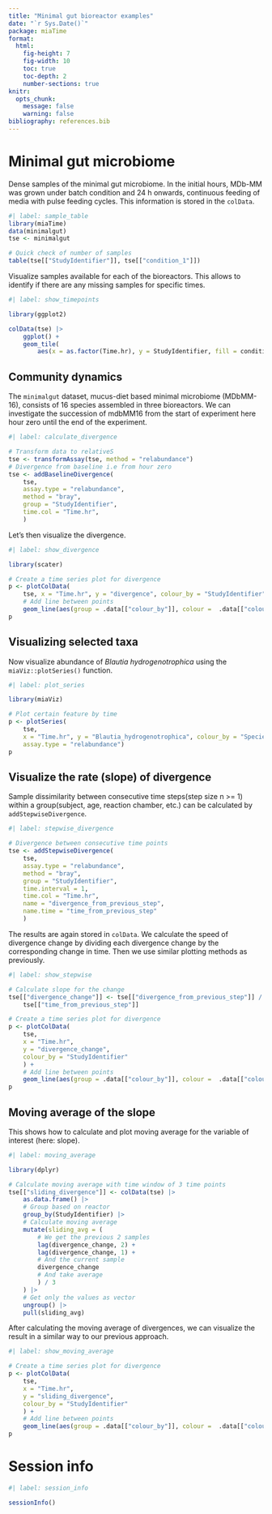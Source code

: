 ```yaml
---
title: "Minimal gut bioreactor examples"
date: "`r Sys.Date()`"
package: miaTime
format: 
  html:
    fig-height: 7
    fig-width: 10
    toc: true
    toc-depth: 2
    number-sections: true
knitr:
  opts_chunk:
    message: false
    warning: false
bibliography: references.bib
---
```


# Minimal gut microbiome

Dense samples of the minimal gut microbiome. In the initial hours, MDb-MM was
grown under batch condition and 24 h onwards, continuous feeding of media with
pulse feeding cycles. This information is stored in the `colData`.   

```r
#| label: sample_table
library(miaTime)
data(minimalgut)
tse <- minimalgut

# Quick check of number of samples 
table(tse[["StudyIdentifier"]], tse[["condition_1"]])
```

Visualize samples available for each of the bioreactors. This allows
to identify if there are any missing samples for specific times.

```r
#| label: show_timepoints

library(ggplot2)

colData(tse) |>
    ggplot() +
    geom_tile(
        aes(x = as.factor(Time.hr), y = StudyIdentifier, fill = condition_1))
```

## Community dynamics   

The `minimalgut` dataset, mucus-diet based minimal microbiome
(MDbMM-16), consists of 16 species assembled in three bioreactors. We
can investigate the succession of mdbMM16 from the start of experiment
here hour zero until the end of the experiment.

```r
#| label: calculate_divergence

# Transform data to relativeS
tse <- transformAssay(tse, method = "relabundance")
# Divergence from baseline i.e from hour zero
tse <- addBaselineDivergence(
    tse,
    assay.type = "relabundance",
    method = "bray",
    group = "StudyIdentifier",
    time.col = "Time.hr",
    )
```

Let's then visualize the divergence.

```r
#| label: show_divergence

library(scater)

# Create a time series plot for divergence
p <- plotColData(
    tse, x = "Time.hr", y = "divergence", colour_by = "StudyIdentifier") +
    # Add line between points
    geom_line(aes(group = .data[["colour_by"]], colour =  .data[["colour_by"]]))
p
```

## Visualizing selected taxa

Now visualize abundance of _Blautia hydrogenotrophica_ using the
`miaViz::plotSeries()` function.

```r
#| label: plot_series

library(miaViz)

# Plot certain feature by time
p <- plotSeries(
    tse,
    x = "Time.hr", y = "Blautia_hydrogenotrophica", colour_by = "Species",
    assay.type = "relabundance")
p
```

## Visualize the rate (slope) of divergence 

Sample dissimilarity between consecutive time steps(step size n >= 1) within
a group(subject, age, reaction chamber, etc.) can be calculated by
`addStepwiseDivergence`.

```r
#| label: stepwise_divergence

# Divergence between consecutive time points
tse <- addStepwiseDivergence(
    tse,
    assay.type = "relabundance",
    method = "bray",
    group = "StudyIdentifier",
    time.interval = 1,
    time.col = "Time.hr",
    name = "divergence_from_previous_step",
    name.time = "time_from_previous_step"
    )
```

The results are again stored in `colData`. We calculate the speed of divergence
change by dividing each divergence change by the corresponding change in time.
Then we use similar plotting methods as previously.

```r
#| label: show_stepwise

# Calculate slope for the change
tse[["divergence_change"]] <- tse[["divergence_from_previous_step"]] /
    tse[["time_from_previous_step"]]

# Create a time series plot for divergence
p <- plotColData(
    tse,
    x = "Time.hr",
    y = "divergence_change",
    colour_by = "StudyIdentifier"
    ) +
    # Add line between points
    geom_line(aes(group = .data[["colour_by"]], colour =  .data[["colour_by"]]))
p
```

## Moving average of the slope

This shows how to calculate and plot moving average for the variable of
interest (here: slope).

```r
#| label: moving_average

library(dplyr)

# Calculate moving average with time window of 3 time points
tse[["sliding_divergence"]] <- colData(tse) |>
    as.data.frame() |>
    # Group based on reactor
    group_by(StudyIdentifier) |>
    # Calculate moving average
    mutate(sliding_avg = (
        # We get the previous 2 samples
        lag(divergence_change, 2) +
        lag(divergence_change, 1) +
        # And the current sample
        divergence_change
        # And take average
        ) / 3
    ) |>
    # Get only the values as vector
    ungroup() |>
    pull(sliding_avg)
```

After calculating the moving average of divergences, we can visualize the
result in a similar way to our previous approach.

```r
#| label: show_moving_average

# Create a time series plot for divergence
p <- plotColData(
    tse,
    x = "Time.hr",
    y = "sliding_divergence",
    colour_by = "StudyIdentifier"
    ) +
    # Add line between points
    geom_line(aes(group = .data[["colour_by"]], colour =  .data[["colour_by"]]))
p
```

# Session info

```r
#| label: session_info

sessionInfo()
```
